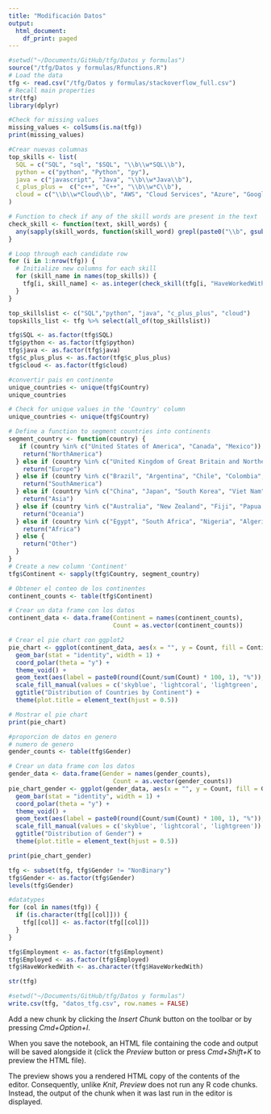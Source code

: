 ```yaml
---
title: "Modificación Datos"
output:
  html_document:
    df_print: paged
---
```

```r
#setwd("~/Documents/GitHub/tfg/Datos y formulas")
source("/tfg/Datos y formulas/Rfunctions.R")
# Load the data
tfg <- read.csv("/tfg/Datos y formulas/stackoverflow_full.csv")
# Recall main properties
str(tfg)
library(dplyr)
```

```r
#Check for missing values 
missing_values <- colSums(is.na(tfg))
print(missing_values)
```

```r
#Crear nuevas columnas 
top_skills <- list(
  SQL = c("SQL", "sql", "$SQL", "\\b\\w*SQL\\b"),
  python = c("python", "Python", "py"),
  java = c("javascript", "Java", "\\b\\w*Java\\b"),
  c_plus_plus =  c("c++", "C++", "\\b\\w*C\\b"),
  cloud = c("\\b\\w*Cloud\\b", "AWS", "Cloud Services", "Azure", "Google Cloud Platform", "Oracle", "IBM")
)

# Function to check if any of the skill words are present in the text
check_skill <- function(text, skill_words) {
  any(sapply(skill_words, function(skill_word) grepl(paste0("\\b", gsub("\\+", "\\\\+", skill_word), "\\b"), tolower(text), ignore.case = TRUE)))
}

# Loop through each candidate row
for (i in 1:nrow(tfg)) {
  # Initialize new columns for each skill
  for (skill_name in names(top_skills)) {
    tfg[i, skill_name] <- as.integer(check_skill(tfg[i, "HaveWorkedWith"], top_skills[[skill_name]]))
  }
}

top_skillslist <- c("SQL","python", "java", "c_plus_plus", "cloud")
topskills_list <- tfg %>% select(all_of(top_skillslist))

tfg$SQL <- as.factor(tfg$SQL)
tfg$python <- as.factor(tfg$python)
tfg$java <- as.factor(tfg$java)
tfg$c_plus_plus <- as.factor(tfg$c_plus_plus)
tfg$cloud <- as.factor(tfg$cloud)
```

```r
#convertir pais en continente
unique_countries <- unique(tfg$Country)
unique_countries

# Check for unique values in the 'Country' column
unique_countries <- unique(tfg$Country)

# Define a function to segment countries into continents
segment_country <- function(country) {
   if (country %in% c("United States of America", "Canada", "Mexico")) {
    return("NorthAmerica")
  } else if (country %in% c("United Kingdom of Great Britain and Northern Ireland", "France", "Germany", "Spain", "Italy", "Portugal", "Belgium", "Netherlands", "Austria", "Switzerland", "Denmark", "Ireland", "Norway", "Sweden", "Finland", "Greece", "Czech Republic", "Slovakia", "Hungary", "Poland", "Russian Federation")) {
    return("Europe")
  } else if (country %in% c("Brazil", "Argentina", "Chile", "Colombia", "Peru", "Venezuela, Bolivarian Republic of...", "Bolivia", "Ecuador", "Guyana", "Paraguay", "Suriname", "Uruguay")) {
    return("SouthAmerica")
  } else if (country %in% c("China", "Japan", "South Korea", "Viet Nam", "India", "Sri Lanka", "Pakistan", "Bangladesh", "Indonesia", "Malaysia", "Philippines", "Taiwan", "Thailand", "Cambodia", "Myanmar", "Laos", "Singapore", "Hong Kong (S.A.R.)", "Afghanistan", "Bahrain", "Iran, Islamic Republic of...", "Iraq", "Israel", "Jordan", "Kazakhstan", "Kuwait", "Kyrgyzstan", "Lao People's Democratic Republic", "Lebanon", "Maldives", "Mongolia", "Nepal", "North Korea", "Oman", "Qatar", "Saudi Arabia", "Syria", "Tajikistan", "Timor-Leste", "Turkey", "Turkmenistan", "United Arab Emirates", "Uzbekistan", "Yemen")) {
    return("Asia")
  } else if (country %in% c("Australia", "New Zealand", "Fiji", "Papua New Guinea", "Solomon Islands", "Vanuatu", "Samoa", "Tonga", "Kiribati", "Marshall Islands", "Micronesia, Federated States of", "Nauru", "Palau", "Tuvalu")) {
    return("Oceania")
  } else if (country %in% c("Egypt", "South Africa", "Nigeria", "Algeria", "Morocco", "Kenya", "Ghana", "Angola", "Sudan", "Tunisia", "Mauritius", "Mauritania", "Seychelles", "Cape Verde", "Madagascar", "Botswana", "Zambia", "Zimbabwe", "Uganda", "Malawi", "Namibia", "Lesotho", "Liberia", "Sierra Leone", "Mali", "Guinea", "Senegal", "Gambia", "Benin", "Burkina Faso", "Togo", "Ivory Coast", "Gabon", "Cameroon", "Niger", "Chad", "Central African Republic", "Somalia", "Ethiopia", "Djibouti", "Eritrea", "Mozambique", "Comoros", "Rwanda", "Burundi", "Tanzania", "Congo, Republic of the...", "Democratic Republic of the Congo", "Equatorial Guinea", "Sao Tome and Principe", "Cabo Verde", "Sierra Leone", "Grenada", "Barbados", "Jamaica", "Haiti", "Cuba", "Dominican Republic", "Haiti", "Trinidad and Tobago", "Bahamas", "Antigua and Barbuda", "Saint Lucia", "Saint Vincent and the Grenadines", "Grenada", "Dominica", "Saint Kitts and Nevis", "Guyana", "Suriname", "French Guiana")){
    return("Africa")
  } else {
    return("Other")
  }
}
# Create a new column 'Continent'
tfg$Continent <- sapply(tfg$Country, segment_country)
```

```r
# Obtener el conteo de los continentes
continent_counts <- table(tfg$Continent)

# Crear un data frame con los datos
continent_data <- data.frame(Continent = names(continent_counts),
                             Count = as.vector(continent_counts))

# Crear el pie chart con ggplot2
pie_chart <- ggplot(continent_data, aes(x = "", y = Count, fill = Continent)) +
  geom_bar(stat = "identity", width = 1) +
  coord_polar(theta = "y") +
  theme_void() +
  geom_text(aes(label = paste0(round(Count/sum(Count) * 100, 1), "%")), position = position_stack(vjust = 0.5)) +
  scale_fill_manual(values = c('skyblue', 'lightcoral', 'lightgreen', 'lightgray', 'lightpink', 'lightyellow','violet')) +
  ggtitle("Distribution of Countries by Continent") +
  theme(plot.title = element_text(hjust = 0.5))

# Mostrar el pie chart
print(pie_chart)
```

```r
#proporcion de datos en genero
# numero de genero 
gender_counts <- table(tfg$Gender)

# Crear un data frame con los datos
gender_data <- data.frame(Gender = names(gender_counts),
                             Count = as.vector(gender_counts))
pie_chart_gender <- ggplot(gender_data, aes(x = "", y = Count, fill = Gender)) +
  geom_bar(stat = "identity", width = 1) +
  coord_polar(theta = "y") +
  theme_void() +
  geom_text(aes(label = paste0(round(Count/sum(Count) * 100, 1), "%")), position = position_stack(vjust = 0.5)) +
  scale_fill_manual(values = c('skyblue', 'lightcoral', 'lightgreen')) +
  ggtitle("Distribution of Gender") +
  theme(plot.title = element_text(hjust = 0.5))

print(pie_chart_gender)
```

```r
tfg <- subset(tfg, tfg$Gender != "NonBinary")
tfg$Gender <- as.factor(tfg$Gender)
levels(tfg$Gender)
```

```r
#datatypes
for (col in names(tfg)) {
  if (is.character(tfg[[col]])) {
    tfg[[col]] <- as.factor(tfg[[col]])
  }
}

tfg$Employment <- as.factor(tfg$Employment)
tfg$Employed <- as.factor(tfg$Employed)
tfg$HaveWorkedWith <- as.character(tfg$HaveWorkedWith)

str(tfg)
```
```r
#setwd("~/Documents/GitHub/tfg/Datos y formulas")
write.csv(tfg, "datos_tfg.csv", row.names = FALSE)
```

Add a new chunk by clicking the *Insert Chunk* button on the toolbar or by pressing *Cmd+Option+I*.

When you save the notebook, an HTML file containing the code and output will be saved alongside it (click the *Preview* button or press *Cmd+Shift+K* to preview the HTML file).

The preview shows you a rendered HTML copy of the contents of the editor. Consequently, unlike *Knit*, *Preview* does not run any R code chunks. Instead, the output of the chunk when it was last run in the editor is displayed.
